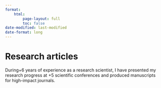 ```yaml
---
format: 
    html:
        page-layout: full
        toc: false
date-modified: last-modified
date-format: long
---
```

# Research articles

During+6 years of experience as a research scientist, I have presented my research progress at +5 scientific conferences and produced manuscripts for high-impact journals.
